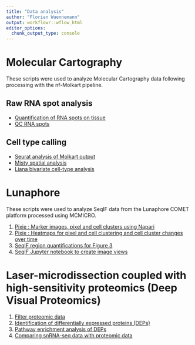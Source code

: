 ```yaml
---
title: "Data analysis"
author: "Florian Wuennemann"
output: workflowr::wflow_html
editor_options:
  chunk_output_type: console
---
```


# Molecular Cartography

These scripts were used to analyze Molecular Cartography data following processing with the nf-Molkart pipeline.

## Raw RNA spot analysis

- [Quantification of RNA spots on tissue](./molecular_cartography_python/molkart.count_spots_on_tissue.ipynb)
- [QC RNA spots](./molkart.QC_spots.html)   

## Cell type calling

- [Seurat analysis of Molkart output](./molkart.process_quantifications_seurat.Rmd)
- [Misty spatial analysis](./molkart.misty_analysis.Rmd)
- [Liana bivariate cell-type analysis](./molecular_cartography_python/molkart.local_analysis_lianaplus.ipynb)

# Lunaphore

These scripts were used to analyze SeqIF data from the Lunaphore COMET platform processed using MCMICRO.

1) [Pixie : Marker images, pixel and cell clusters using Napari](./seqIF_python/seqIF.figure_3.create_pixie_images.ipynb)
2) [Pixie : Heatmaps for pixel and cell clustering and cell cluster changes over time](./seqIF.heatmaps_pixie.figure3.Rmd)
3) [SeqIF region quantifications for Figure 3](./seqIF.region_quantification.Rmd)
4) [SeqIF Jupyter notebook to create image views](./seqIF.figure_3.infiltration_screenshots.ipynb)


# Laser-microdissection coupled with high-sensitivity proteomics (Deep Visual Proteomics)

1) [Filter proteomic data](./proteomics.filter_proteomic_data.html)
2) [Identification of differentially expressed proteins (DEPs)](./proteomics.bulk_de_analysis.html)
3) [Pathway enrichment analysis of DEPs](./proteomics.pathway_enrichment_analysis.html)
4) [Comparing snRNA-seq data with proteomic data](./proteomics.scRNAseq_comparison.html)
